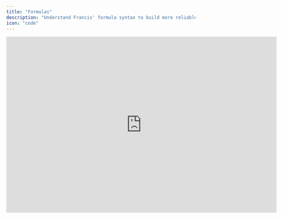 ```yaml
---
title: "Formulas"
description: "Understand Francis' formula syntax to build more reliable financial models."
icon: "code"
---
```


<iframe width="720" height="468" src="https://www.loom.com/embed/32f5a98b3e7a49689d91dcd446f3dd8a?sid=794a736b-c181-4a48-b392-592a5626f5bc" frameborder="0" webkitallowfullscreen mozallowfullscreen allowfullscreen />

## Overview

Like Excel and Sheets, Francis' formulas use cell references, [functions](/documentation/modeling/functions), and mathematical operators. However, Francis uses a slightly different, more human-readable syntax than the A1 notation found in other spreadsheets.

## Basics

### Syntax

Francis's formulas follow the syntax `"ROW_NAME"[RELATIVE_PERIOD]`. For example, to reference the value of the row "Revenue" from 12 months earlier you would input the following:

```typescript
="Revenue"[-12]
```

There are several reasons for why we've implemented this syntax:

* More readable references and syntax, with clearly stated names and relative periods

* Syntax allows users to drag and drop components without breaking references

* Simplified rolling forecasts, as all references are based on relative periods

### Comments

Inspired by programming best practices, you can insert comments directly into your formulas to add context where it matters most. Simply place a hashtag (#) at the end of your formula, and any text that follows is highlighted in green. This makes it easier to interpret complex logic by keeping context alongside the formula itself.

```python
= IF("Revenue"[0]=0,0,"Direct costs"[0]/"Revenue"[0])
# Function returns zero if revenue is zero to avoid dividing with zero
```

### Conventions

The convention in Francis is that income and balance sheet items are input as positive values (+), while expenses are input as negative values (-). This ensures compatibility with imported actuals from connected accounting systems.

Consequently, subtotals like gross profit will be calculated by taking revenue and *adding* direct costs using a plus (+), instead of subtracting direct costs using a minus (-). In simpler terms, gross profit would be calculated as:

```typescript
="Revenue"[0] + "Direct costs"[0]
```
